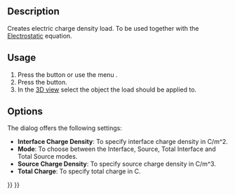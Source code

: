 <languages/>

{{Docnav/fr
|[[FEM_ConstraintMagnetization/fr|Magnétisation]]
|[[FEM_ConstraintInitialFlowVelocity/fr|Vitesse initiale d'écoulement]]
|[[FEM_Workbench/fr|Atelier FEM]]
|IconL=FEM_ConstraintMagnetization.svg
|IconR=FEM_ConstraintInitialFlowVelocity.svg
|IconC=Workbench_FEM.svg
}}

<div lang="en" dir="ltr" class="mw-content-ltr">
{{GuiCommandContainer|
{{GuiCommand
|Name=FEM ConstraintElectricChargeDensity
|MenuLocation=Model → Electromagnetic boundary conditions → Electric charge density
|Workbenches=[[FEM_Workbench|FEM]]
|Version=1.1
|SeeAlso=[[FEM_Example_Capacitance_Two_Balls|FEM capacitance example]], [[FEM_tutorial|FEM tutorial]]
}}
{{GuiCommandFemInfo
|Solvers=Elmer
}}
}}
</div>

<div lang="en" dir="ltr" class="mw-content-ltr">
==Description==
</div>

<div lang="en" dir="ltr" class="mw-content-ltr">
Creates electric charge density load. To be used together with the [[FEM_EquationElectrostatic|Electrostatic]] equation.
</div>

<div lang="en" dir="ltr" class="mw-content-ltr">
==Usage==
</div>

<div lang="en" dir="ltr" class="mw-content-ltr">
# Press the {{Button|[[Image:FEM_ConstraintElectricChargeDensity.svg|16px]] [[FEM_ElectricChargeDensity|Electric charge density]]}} button or use the menu {{MenuCommand|Model → Electromagnetic boundary conditions → [[Image:FEM_ConstraintElectricChargeDensity.svg|16px]] Electric charge density}}.
# Press the {{Button|Add}} button.
# In the [[3D_view|3D view]] select the object the load should be applied to.
</div>

<div lang="en" dir="ltr" class="mw-content-ltr">
==Options==
</div>

<div lang="en" dir="ltr" class="mw-content-ltr">
The dialog offers the following settings:
</div>

<div lang="en" dir="ltr" class="mw-content-ltr">
* '''Interface Charge Density''': To specify interface charge density in C/m^2.
* '''Mode''': To choose between the Interface, Source, Total Interface and Total Source modes.
* '''Source Charge Density''': To specify source charge density in C/m^3.
* '''Total Charge''': To specify total charge in C.
</div>

{{Docnav/fr
|[[FEM_ConstraintMagnetization/fr|Magnétisation]]
|[[FEM_ConstraintInitialFlowVelocity/fr|Vitesse initiale d'écoulement]]
|[[FEM_Workbench/fr|Atelier FEM]]
|IconL=FEM_ConstraintMagnetization.svg
|IconR=FEM_ConstraintInitialFlowVelocity.svg
|IconC=Workbench_FEM.svg
}}

{{FEM Tools navi{{#translation:}}}}
{{Userdocnavi{{#translation:}}}}